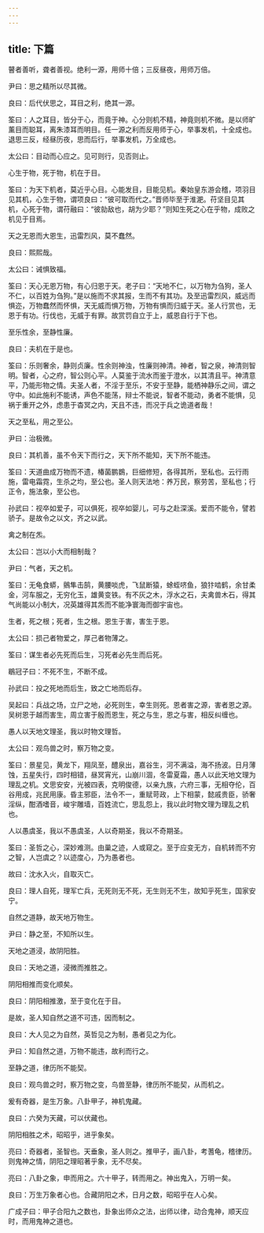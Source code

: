 ```yaml
---
---
---
```

title: 下篇
---




瞽者善听，聋者善视。绝利一源，用师十倍；三反昼夜，用师万倍。

尹曰：思之精所以尽其微。

良曰：后代伏思之，耳目之利，绝其一源。

筌曰：人之耳目，皆分于心，而竟于神。心分则机不精，神竟则机不微。是以师旷薰目而聪耳，离朱漆耳而明目。任一源之利而反用师于心，举事发机，十全成也。退思三反，经昼历夜，思而后行，举事发机，万全成也。

太公曰：目动而心应之。见可则行，见否则止。

心生于物，死于物，机在于目。

筌曰：为天下机者，莫近乎心目。心能发目，目能见机。秦始皇东游会稽，项羽目见其机，心生于物，谓项良曰：“彼可取而代之。”晋师毕至于淮淝。苻坚目见其机，心死于物，谓苻融曰：“彼勍敌也，胡为少耶？”则知生死之心在乎物，成败之机见于目焉。

天之无恩而大恩生，迅雷烈风，莫不蠢然。

良曰：熙熙哉。

太公曰：诫惧致福。

筌曰：天心无恩万物，有心归恩于天。老子曰：“天地不仁，以万物为刍狗，圣人不仁，以百姓为刍狗。”是以施而不求其报，生而不有其功。及至迅雷烈风，威远而惧迩，万物蠢然而怀惧，天无威而惧万物，万物有惧而归威于天。圣人行赏也，无恩于有功。行伐也，无威于有罪。故赏罚自立于上，威恩自行于下也。

至乐性余，至静性廉。

良曰：夫机在于是也。

筌曰：乐则奢余，静则贞廉。性余则神浊，性廉则神清。神者，智之泉，神清则智明。智者，心之府，智公则心平。人莫鉴于流水而鉴于澄水，以其清且平。神清意平，乃能形物之情。夫圣人者，不淫于至乐，不安于至静，能栖神静乐之间，谓之守中。如此施利不能诱，声色不能荡，辩士不能说，智者不能动，勇者不能惧，见祸于重开之外，虑患于杳冥之内，天且不违，而况于兵之诡道者哉！

天之至私，用之至公。

尹曰：治极微。

良曰：其机善，虽不令天下而行之，天下所不能知，天下所不能违。

筌曰：天道曲成万物而不遗，椿菌鹏鷃，巨细修短，各得其所，至私也。云行雨施，雷电霜霓，生杀之均，至公也。圣人则天法地：养万民，察劳苦，至私也；行正令，施法象，至公也。

孙武曰：视卒如爱子，可以俱死，视卒如婴儿，可与之赴深溪。爱而不能令，譬若骄子。是故令之以文，齐之以武。

禽之制在炁。

太公曰：岂以小大而相制哉？

尹曰：气者，天之机。

筌曰：无龟食蟒，鸇隼击鹄，黄腰啖虎，飞鼠断猿，蜍蛭哜鱼，狼犿啮鹤，余甘柔金，河车服之，无穷化玉，雄黄变铁。有不灰之木，浮水之石，夫禽兽木石，得其气尚能以小制大，况英雄得其炁而不能净寰海而御宇宙也。

生者，死之根；死者，生之根。恩生于害，害生于恩。

太公曰：损己者物爱之，厚己者物薄之。

筌曰：谋生者必先死而后生，习死者必先生而后死。

鶡冠子曰：不死不生，不断不成。

孙武曰：投之死地而后生，致之亡地而后存。

吴起曰：兵战之场，立尸之地，必死则生，幸生则死。恩者害之源，害者恩之源。吴树恩于越而害生，周立害于殷而恩生，死之与生，恩之与害，相反纠缠也。

愚人以天地文理圣，我以时物文理哲。

太公曰：观鸟兽之时，察万物之变。

筌曰：景星见，黄龙下，翔凤至，醴泉出，嘉谷生，河不满溢，海不扬波。日月薄蚀，五星失行，四时相错，昼冥宵光，山崩川涸，冬雷夏霜，愚人以此天地文理为理乱之机。文思安安，光被四表，克明俊德，以亲九族，六府三事，无相夺伦，百谷用成，兆民用康。昏主邪臣，法令不一，重赋苛政，上下相蒙，懿戚贵臣，骄奢淫纵，酣酒嗜音，峻宇雕墙，百姓流亡，思乱怨上，我以此时物文理为理乱之机也。

人以愚虞圣，我以不愚虞圣，人以奇期圣，我以不奇期圣。

筌曰：圣哲之心，深妙难测。由巢之迹，人或窥之。至于应变无方，自机转而不穷之智，人岂虞之？以迹度心，乃为愚者也。

故曰：沈水入火，自取灭亡。

良曰：理人自死，理军亡兵，无死则无不死，无生则无不生，故知乎死生，国家安宁。

自然之道静，故天地万物生。

尹曰：静之至，不知所以生。

天地之道浸，故阴阳胜。

良曰：天地之道，浸微而推胜之。

阴阳相推而变化顺矣。

良曰：阴阳相推激，至于变化在于目。

是故，圣人知自然之道不可违，因而制之。

良曰：大人见之为自然，英哲见之为制，愚者见之为化。

尹曰：知自然之道，万物不能违，故利而行之。

至静之道，律历所不能契。

良曰：观鸟兽之时，察万物之变，鸟兽至静，律历所不能契，从而机之。

爰有奇器，是生万象。八卦甲子，神机鬼藏。

良曰：六癸为天藏，可以伏藏也。

阴阳相胜之术，昭昭乎，进乎象矣。

亮曰：奇器者，圣智也。天垂象，圣人则之。推甲子，画八卦，考蓍龟，稽律历。则鬼神之情，阴阳之理昭著乎象，无不尽矣。

亮曰：八卦之象，申而用之。六十甲子，转而用之。神出鬼入，万明一矣。

良曰：万生万象者心也。合藏阴阳之术，日月之数，昭昭乎在人心矣。

广成子曰：甲子合阳九之数也，卦象出师众之法，出师以律，动合鬼神，顺天应时，而用鬼神之道也。